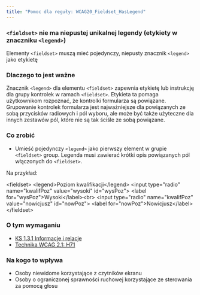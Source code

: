 ```yaml
---
title: "Pomoc dla reguły: WCAG20_Fieldset_HasLegend"
---
```


<div className="toolHelp">
<Row>
<Column colLg={16} colMd={8} colSm={4} className="toolHead">

### `<fieldset>` nie ma niepustej unikalnej legendy (etykiety w znaczniku `<legend>`)


<div id="locLevel"></div>

Elementy `<fieldset>` muszą mieć pojedynczy, niepusty  znacznik `<legend>` jako etykietę

</Column>
</Row>
<Row>
<Column colLg={11} colMd={5} colSm={4} className="toolMain">

### Dlaczego to jest ważne

Znacznik `<legend>` dla elementu `<fieldset>` zapewnia etykietę lub instrukcję dla grupy kontrolek w ramach `<fieldset>`. Etykieta ta pomaga użytkownikom rozpoznać, że kontrolki formularza są powiązane. Grupowanie kontrolek formularza jest najważniejsze dla powiązanych ze sobą przycisków radiowych i pól wyboru, ale może być także użyteczne dla innych zestawów pól, które nie są tak ściśle ze sobą powiązane.


<div id="locSnippet"></div>

### Co zrobić

* Umieść pojedynczy `<legend>` jako pierwszy element w grupie `<fieldset>` group. Legenda musi zawierać krótki opis powiązanych pól włączonych do `<fieldset>`.

Na przykład:

<CodeSnippet type="multi" light={true}>&lt;fieldset&gt;
       &lt;legend&gt;Poziom kwalifikacji&lt;/legend&gt;
       &lt;input type="radio" name="kwalifPoz" value="wysoki" id="wysPoz"&gt;
       &lt;label for="wysPoz"&gt;Wysoki&lt;/label&gt;&lt;br&gt;
       &lt;input type="radio" name="kwalifPoz" value="nowicjusz" id="nowPoz"&gt;
       &lt;label for="nowPoz"&gt;Nowicjusz&lt;/label&gt;
&lt;/fieldset&gt;</CodeSnippet>

</Column>
<Column colLg={5} colMd={3} colSm={4} className="toolLeft">

### O tym wymaganiu

* [KS 1.3.1 Informacje i relacje](https://wcag.lepszyweb.pl/#info-and-relationships)
* [Technika WCAG 2.1: H71](https://www.w3.org/WAI/WCAG21/Techniques/html/H71)

### Na kogo to wpływa

* Osoby niewidome korzystające z czytników ekranu
* Osoby o ograniczonej sprawności ruchowej korzystające ze sterowania za pomocą głosu

</Column>
</Row>
</div>
